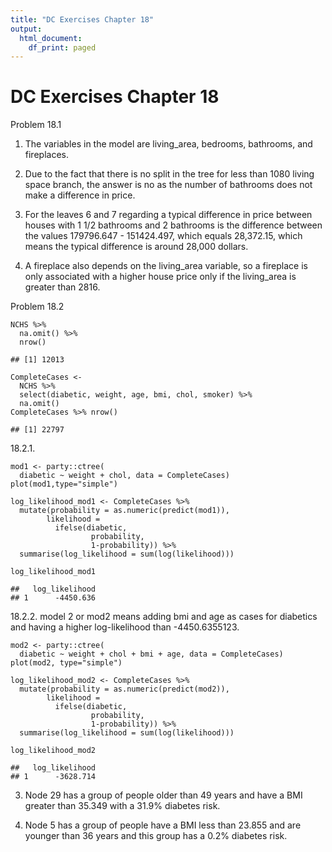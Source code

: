 ```yaml
---
title: "DC Exercises Chapter 18"
output:
  html_document:
    df_print: paged
---
```


# **DC Exercises Chapter 18**

Problem 18.1

1.  The variables in the model are living_area, bedrooms, bathrooms, and fireplaces.

2. Due to the fact that there is no split in the tree for less than 1080 living space branch, the answer is no as the number of bathrooms does not make a difference in price.

3. For the leaves 6 and 7 regarding a typical difference in price between houses with 1 1/2 bathrooms and 2 bathrooms is the difference between the values 179796.647 - 151424.497, which equals 28,372.15, which means the typical difference is around 28,000 dollars.

4. A fireplace also depends on the living_area variable, so a fireplace is only associated with a higher house price only if the living_area is greater than 2816.

Problem 18.2

    NCHS %>%
      na.omit() %>%
      nrow()

    ## [1] 12013
    
    CompleteCases <- 
      NCHS %>%
      select(diabetic, weight, age, bmi, chol, smoker) %>%
      na.omit() 
    CompleteCases %>% nrow()

    ## [1] 22797
    
18.2.1.
    
    mod1 <- party::ctree(
      diabetic ~ weight + chol, data = CompleteCases)
    plot(mod1,type="simple")

    log_likelihood_mod1 <- CompleteCases %>%
      mutate(probability = as.numeric(predict(mod1)),
            likelihood =
              ifelse(diabetic,
                      probability,
                      1-probability)) %>%
      summarise(log_likelihood = sum(log(likelihood)))

    log_likelihood_mod1
    
    ##   log_likelihood
    ## 1      -4450.636
    
18.2.2. model 2 or mod2 means adding bmi and age as cases for diabetics and having a higher log-likelihood than -4450.6355123.

    mod2 <- party::ctree(
      diabetic ~ weight + chol + bmi + age, data = CompleteCases)
    plot(mod2, type="simple")
    
    log_likelihood_mod2 <- CompleteCases %>%
      mutate(probability = as.numeric(predict(mod2)),
            likelihood =
              ifelse(diabetic,
                      probability,
                      1-probability)) %>%
      summarise(log_likelihood = sum(log(likelihood)))

    log_likelihood_mod2
    
    ##   log_likelihood
    ## 1      -3628.714
    
3. Node 29 has a group of people older than 49 years and have a BMI greater than 35.349 with a 31.9% diabetes risk.

4. Node 5 has a group of people have a BMI less than 23.855 and are younger than 36 years and this group has a 0.2% diabetes risk.

